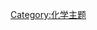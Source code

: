 {{Portal:化学/化学家/Layout
  |image=Roald Hoffmann.jpg
  |caption=罗德·霍夫曼
  |text='''罗德·霍夫曼'''（{{lang|en|Roald Hoffmann}}，{{bd|1937年|7月18日|catIdx=H}}），生于[[波兰|波兰]]（今[[乌克兰|乌克兰]]）[[佐洛乔夫|佐洛乔夫]]，[[美国|美国]][[化学|化学]]家，[[1981年|1981年]]因为通过前线轨道理论和分子轨道对称守恒原理来解释化学反应的发生而获得[[诺贝尔化学奖|诺贝尔化学奖]]。

  |link=罗德·霍夫曼
}}
[[Category:化学主题|Category:化学主题]]